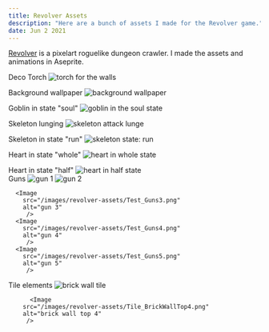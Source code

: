 ```yaml
---
title: Revolver Assets  
description: "Here are a bunch of assets I made for the Revolver game."
date: Jun 2 2021
---
```

[Revolver](/posts/revolver) is a pixelart roguelike dungeon crawler. I made the assets and animations in Aseprite.

Deco Torch <Image
        src="/images/revolver-assets/Deco_Torch.png"
        alt="torch for the walls"
         />

Background wallpaper <Image
        src="/images/revolver-assets/Sprite_Background_wallpaperRevolver.png"
        alt="background wallpaper"
         />
         
Goblin in state "soul" <Image
        src="/images/revolver-assets/Sprite_Enemy_GoblinStateSoul.png"
        alt="goblin in the soul state"
         />
         
Skeleton lunging <Image
        src="/images/revolver-assets/Sprite_Enemy_skeletonAttackLunge.png"
        alt="skeleton attack lunge"
         />
         
Skeleton in state "run" <Image
        src="/images/revolver-assets/Sprite_Enemy_skeletonStateRun.png"
        alt="skeleton state: run"
         />
         
Heart in state "whole" <Image
        src="/images/revolver-assets/Sprite_UI_heartStateWhole.png"
        alt="heart in whole state"
         />
         
Heart in state "half" <Image
        src="/images/revolver-assets/Sprite_UI_heartStateHalf.png"
        alt="heart in half state"
         />         
Guns <Image
        src="/images/revolver-assets/Test_Guns1.png"
        alt="gun 1"
         />
      <Image
        src="/images/revolver-assets/Test_Guns2.png"
        alt="gun 2"
         />

      <Image
        src="/images/revolver-assets/Test_Guns3.png"
        alt="gun 3"
         />
      <Image
        src="/images/revolver-assets/Test_Guns4.png"
        alt="gun 4"
         />
      <Image
        src="/images/revolver-assets/Test_Guns5.png"
        alt="gun 5"
         />
Tile elements <Image
        src="/images/revolver-assets/Tile_brickWall.png"
        alt="brick wall tile"
         />

          <Image
        src="/images/revolver-assets/Tile_BrickWallTop4.png"
        alt="brick wall top 4"
         />
         

         

         

         

         
